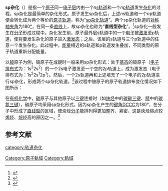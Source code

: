 {{noteTA
|T=zh-hans:sp杂化; zh-hant:sp混成;
|1=zh-hans:轨道; zh-hant:軌域;
|2=zh-hans:杂化; zh-hant:混成;
|G1=Chemistry
}}
{{Infobox OH
| name = sp杂化
| element = 碳
| electron configuration = 
<math>
C^{*}\quad
\frac{\uparrow\downarrow}{1s}\;
\frac{\uparrow\,}{sp}\;
\frac{\uparrow\,}{sp}
\frac{\uparrow\,}{p}
\frac{\uparrow\,}{p}
</math>
| s orbital = 1
| p orbital = 1
| d orbital =
| f orbital =  
| other = [[氯化铍|BeCl<sub>2</sub>]]、[[氢化铍|BeH<sub>2</sub>]]、[[氯化汞|HgCl<sub>2</sub>]]
| C = [[乙炔|C<sub>2</sub>H<sub>2</sub>]]、[[二氧化碳|CO<sub>2</sub>]]
| N = [[双氮|N<sub>2</sub>]]、[[一氧化二氮|N<sub>2</sub>O]]、[[氢氰酸|HCN]]
| P = 
| S = 
}}
'''sp杂化'''（{{lang-en|sp hybridization}}）是指一个[[原子|原子]]同一[[电子层|电子层]]内由一个''n''[[s轨道|s轨道]]和一个''n''[[p轨道|p轨道]]发生[[轨道杂化|杂化]]的过程。sp杂化是最简单的杂化形式。原子发生sp杂化后，上述''n''s轨道和一个''n''p轨道便会转化成为两个等价的[[原子轨道|原子轨道]]，称为“[[sp杂化轨道|sp杂化轨道]]”。两个sp杂化轨道的[[对称轴|对称轴]][[夹角|夹角]]为180[[度|°]]，在同一条[[直线|直线]]上，故sp杂化也称为“'''直线型杂化'''”。<ref>{{cite book
 | author = A.K Srivastava, P.C Jain
 | title = Chemistry
 | volume = 1
 | pages = 321
 | date = 2006
 | publisher = V.K. (India) Enterprises 
 | location = New Delhi 
 | ISBN = 978-7-810-82534-4
 | language = en
 | url = http://books.google.com.hk/books?id=fqLJnZQdWZcC&printsec=frontcover&hl=zh-cn&source=gbs_ge_summary_r&cad=0#v=onepage&q&f=false}}</ref>sp杂化一般发生在[[分子|分子]]形成过程中。杂化发生前，原子最外层s轨道中的一个[[电子|电子]]被[[激发|激发]]至p轨道，使将要发生杂化的原子进入[[激发态|激发态]]；之后，该层的s轨道与三个p轨道中的任意一个发生杂化。此过程中，[[能量|能量]]相近的s轨道和p轨道发生叠加，不同类型的原子轨道重新分配能量。


<center>
{{Image label begin|image=Sp杂化.png|link=|width={{{width|500}}}|float={{{float|none}}}}}
{{Image label|x=0.1|y=0.35|scale={{{width|500}}}|text=一个[[s轨道|s轨道]]}}
{{Image label|x=0.43|y=0.35|scale={{{width|500}}}|text=一个[[p轨道|p轨道]]}}
{{Image label|x=0.75|y=0.35|scale={{{width|500}}}|text=两个[[sp杂化轨道|sp杂化轨道]]}}
{{Image label end}}
</center>

以[[铍|铍]]原子为例，铍原子在成键时一般采用sp杂化形式：处于[[基态|基态]]的铍原子（[[电子排布式|电子排布式]]为：1s<sup>2</sup>2s<sup>2</sup>）的一个2s电子激发至一个空的2p轨道上，成为激发态（电子排布式为：1s<sup>2</sup>2s<sup>1</sup>2p<sup>1</sup>）。然后，一个2s轨道再和上述填充了一个电子的2p轨道进行sp杂化，形成两个sp杂化轨道。<ref>{{cite book
 | author = 潘亚芬、张永士等
 | title = 《基础化学》
 | series = 21世纪高职高专规划教材·公共基础系列
 | pages = 145
 | date = 2005年7月1日
 | publisher = 清华大学出版社
 | location = 北京
 | ISBN = 81-88597-84-8
 | language = zh
 | url = http://books.google.com.hk/books?id=iywzs1GYt-AC&printsec=frontcover&hl=zh-cn#v=onepage&q&f=false
 | access-date = 2012年1月20日
 | archive-date = 2016年3月7日
 | archive-url = https://web.archive.org/web/20160307081826/https://books.google.com.hk/books?id=iywzs1GYt-AC&printsec=frontcover&hl=zh-CN#v=onepage&q&f=false
 | dead-url = no
 }}</ref>该过程中铍原子的原子轨道排布变化情况如下图所示：

<center>
{{Image label begin|image=铍原子sp杂化示意.jpg|center|link=|width={{{width|600}}}|float={{{float|none}}}}}
{{Image label small|x=0.36|y=0.095|scale={{{width|500}}}|text=[[激发|激发]]}}
{{Image label small|x=0.77|y=0.095|scale={{{width|500}}}|text=sp杂化}}
{{Image label end}}
</center>

在[[有机化学|有机化学]]中，[[碳|碳]]原子与其他原子以[[三键|三键]]连接时（如[[炔烃|炔烃]]中的[[碳碳三键|碳碳三键]]、[[腈|腈]]中的[[碳氮三键|碳氮三键]]），碳原子均采用sp杂化形式。因为sp杂化产生的[[键角|键角]]DCCC为180°，在分子中形成了[[直线|直线型]]的区域，使炔烃[[分子|分子]]能排列得更加整齐、紧密，这是炔烃熔点较[[烯烃|烯烃]]、[[烷烃|烷烃]]高的原因之一。<ref>{{cite book
 | author = 孔祥文等
 | title = 《有机化学》
 | pages = 35
 | date = 2010年2月
 | publisher = 化学工业出版社
 | location = 北京
 | ISBN = 978-7-122-07037-1
 | language = zh
 | url = http://shop.cip.com.cn//product/20100301/178419787122070371.html
 | access-date = 2012-01-20
 | archive-date = 2019-02-17
 | archive-url = https://web.archive.org/web/20190217235546/http://shop.cip.com.cn//product/20100301/178419787122070371.html
 | dead-url = no
 }}</ref>

== 参考文献 ==
{{reflist}}

{{軌域}}

[[category:轨道杂化|category:轨道杂化]]
[[Category:原子軌域|Category:原子軌域]]
[[Category:軌域|Category:軌域]]